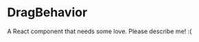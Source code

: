 
<Meta title="@flapjs/behaviors/DragBehavior"
    component={DragBehavior}/>

# DragBehavior

A React component that needs some love. Please describe me! :(

<Props of={DragBehavior}/>

